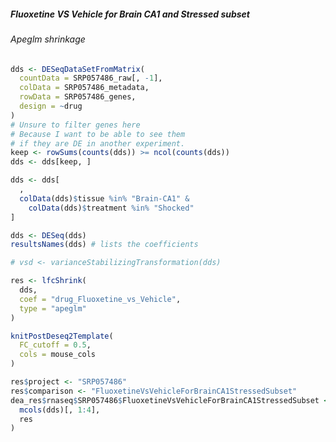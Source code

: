 ##### Fluoxetine VS Vehicle for Brain CA1 and Stressed subset{#resultsRnaseqSRP057486FluoxetineVsVehicleForBrainCA1StressedSubset}

###### Apeglm shrinkage{#resultsRnaseqSRP057486FluoxetineVsVehicleForBrainCA1StressedSubsetApeglm}

```r
dds <- DESeqDataSetFromMatrix(
  countData = SRP057486_raw[, -1],
  colData = SRP057486_metadata,
  rowData = SRP057486_genes,
  design = ~drug
)
# Unsure to filter genes here
# Because I want to be able to see them
# if they are DE in another experiment.
keep <- rowSums(counts(dds)) >= ncol(counts(dds))
dds <- dds[keep, ]

dds <- dds[
  ,
  colData(dds)$tissue %in% "Brain-CA1" &
    colData(dds)$treatment %in% "Shocked"
]

dds <- DESeq(dds)
resultsNames(dds) # lists the coefficients

# vsd <- varianceStabilizingTransformation(dds)

res <- lfcShrink(
  dds,
  coef = "drug_Fluoxetine_vs_Vehicle",
  type = "apeglm"
)
```

```r
knitPostDeseq2Template(
  FC_cutoff = 0.5,
  cols = mouse_cols
)

res$project <- "SRP057486"
res$comparison <- "FluoxetineVsVehicleForBrainCA1StressedSubset"
dea_res$rnaseq$SRP057486$FluoxetineVsVehicleForBrainCA1StressedSubset <- cbind(
  mcols(dds)[, 1:4],
  res
)
```
